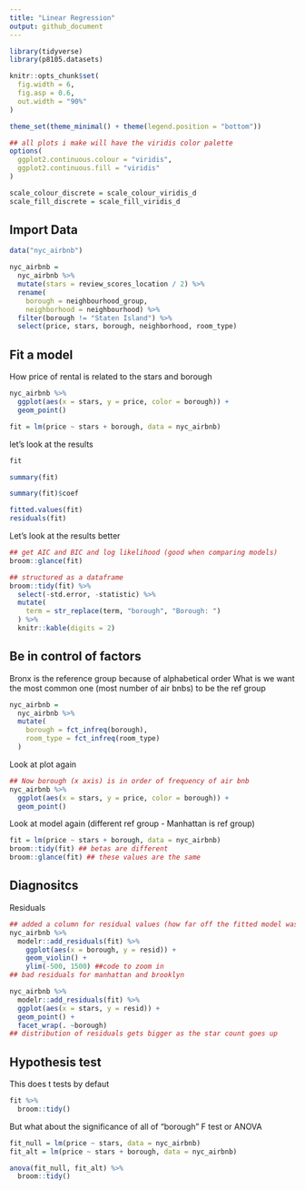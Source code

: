 ```yaml
---
title: "Linear Regression"
output: github_document
---
```

```r
library(tidyverse)
library(p8105.datasets)

knitr::opts_chunk$set(
  fig.width = 6,
  fig.asp = 0.6,
  out.width = "90%"
)

theme_set(theme_minimal() + theme(legend.position = "bottom"))

## all plots i make will have the viridis color palette
options(
  ggplot2.continuous.colour = "viridis",
  ggplot2.continuous.fill = "viridis"
)

scale_colour_discrete = scale_colour_viridis_d
scale_fill_discrete = scale_fill_viridis_d

```

## Import Data 

```r
data("nyc_airbnb")

nyc_airbnb = 
  nyc_airbnb %>% 
  mutate(stars = review_scores_location / 2) %>% 
  rename(
    borough = neighbourhood_group,
    neighborhood = neighbourhood) %>% 
  filter(borough != "Staten Island") %>% 
  select(price, stars, borough, neighborhood, room_type)
```

## Fit a model
How price of rental is related to the stars and borough
```r
nyc_airbnb %>% 
  ggplot(aes(x = stars, y = price, color = borough)) +
  geom_point()
```

```r
fit = lm(price ~ stars + borough, data = nyc_airbnb)
```

let's look at the results

```r
fit

summary(fit)

summary(fit)$coef

fitted.values(fit)
residuals(fit)

```

Let's look at the results better
```r
## get AIC and BIC and log likelihood (good when comparing models)
broom::glance(fit)

## structured as a dataframe 
broom::tidy(fit) %>% 
  select(-std.error, -statistic) %>% 
  mutate(
    term = str_replace(term, "borough", "Borough: ")
  ) %>% 
  knitr::kable(digits = 2)
```


## Be in control of factors

Bronx is the reference group because of alphabetical order
What is we want the most common one (most number of air bnbs) to be the ref group
```r
nyc_airbnb = 
  nyc_airbnb %>% 
  mutate(
    borough = fct_infreq(borough),
    room_type = fct_infreq(room_type)
  )
```

Look at plot again

```r
## Now borough (x axis) is in order of frequency of air bnb
nyc_airbnb %>% 
  ggplot(aes(x = stars, y = price, color = borough)) +
  geom_point()
```

Look at model again (different ref group - Manhattan is ref group)
```r
fit = lm(price ~ stars + borough, data = nyc_airbnb)
broom::tidy(fit) ## betas are different
broom::glance(fit) ## these values are the same
```


## Diagnositcs 

Residuals 
```r
## added a column for residual values (how far off the fitted model was from the real data)
nyc_airbnb %>% 
  modelr::add_residuals(fit) %>% 
    ggplot(aes(x = borough, y = resid)) +
    geom_violin() +
    ylim(-500, 1500) ##code to zoom in
## bad residuals for manhattan and brooklyn

nyc_airbnb %>% 
  modelr::add_residuals(fit) %>% 
  ggplot(aes(x = stars, y = resid)) +
  geom_point() +
  facet_wrap(. ~borough)
## distribution of residuals gets bigger as the star count goes up 

```


## Hypothesis test

This does t tests by defaut
```r
fit %>% 
  broom::tidy()
```

But what about the significance of all of "borough" 
F test or ANOVA

```r
fit_null = lm(price ~ stars, data = nyc_airbnb)
fit_alt = lm(price ~ stars + borough, data = nyc_airbnb)

anova(fit_null, fit_alt) %>% 
  broom::tidy()
```

